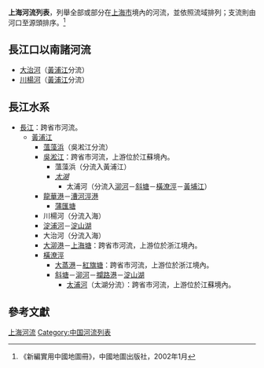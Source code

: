 '''上海河流列表'''，列舉全部或部分在[[上海市|上海市]]境內的河流，並依照流域排列；支流則由河口至源頭排序。<ref>《新編實用中國地圖冊》，中國地圖出版社，2002年1月</ref>

==長江口以南諸河流==
*[[大治河|大治河]]（[[黃浦江|黃浦江]]分流）
*[[川楊河|川楊河]]（[[黃浦江|黃浦江]]分流）

==長江水系==
*[[長江|長江]]：跨省市河流。
**[[黃浦江|黃浦江]]
***[[薀藻浜|薀藻浜]]（吳淞江分流）
***[[吳淞江|吳淞江]]：跨省市河流，上游位於江蘇境內。
****薀藻浜（分流入黃浦江）
****''[[太湖|太湖]]''
*****太浦河（分流入[[泖河|泖河]]－[[斜塘|斜塘]]－[[橫潦涇|橫潦涇]]－[[黃埔江|黃埔江]]）
***[[龍華港|龍華港]]－[[漕河涇港|漕河涇港]]
****[[蒲匯塘|蒲匯塘]]
***川楊河（分流入海）
***[[淀浦河|淀浦河]]－[[淀山湖|淀山湖]]
***大治河（分流入海）
***[[大泖港|大泖港]]－[[上海塘|上海塘]]：跨省市河流，上游位於浙江境內。
***[[橫潦涇|橫潦涇]]
****[[大蒸港|大蒸港]]－[[紅旗塘|紅旗塘]]：跨省市河流，上游位於浙江境內。
****[[斜塘|斜塘]]－[[泖河|泖河]]－[[攔路港|攔路港]]－[[淀山湖|淀山湖]]
*****[[太浦河|太浦河]]（太湖分流）：跨省市河流，上游位於江蘇境內。

==參考文獻==
{{reflist}}

{{中國河流}}

[[Category:上海河流|]]
[[Category:中国河流列表|Category:中国河流列表]]